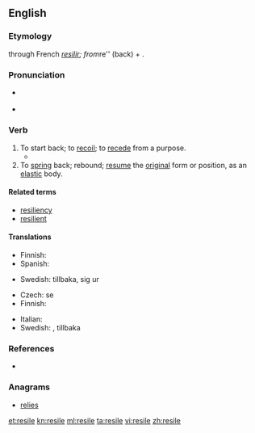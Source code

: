 ==English==
{{was wotd|2009|May|3}}

===Etymology===
{{etyl|la}} {{term|resilio|resiliō|spring back|lang=la}} through French ''[[resilir]]; from ''re'' (back) + {{term|salio|saliō|I jump|lang=la}}.

===Pronunciation===
* {{a|US}} {{IPA|/rəˈzaɪl/|/riˈzaɪl/}}
* {{audio|en-us-resile.ogg|Audio (US)}}

===Verb===
{{en-verb|resiles|resiling|resiled}}

# To start back; to [[recoil]]; to [[recede]] from a purpose.
#* {{quote-book
|year=2007
|author=David Pollard et al.
|title=Constitutional and Administrative Law: Text with Materials
|isbn=019928637X
|page=594
|passage=If a legitimate expectation is established, it must be unfair for the public authority to '''resile''' from giving effect to that expectation, unless the wider interests of the public require that the public authority '''resiles''' in order properly to protect those wider interests.}}
# To [[spring]] back; rebound; [[resume]] the [[original]] form or position, as an [[elastic]] body.

====Related terms====
* [[resiliency]]
* [[resilient]]

====Translations====
{{trans-top|to start back; recoil}}
* Finnish: {{t+|fi|vetäytyä}}
* Spanish: {{t-|es|retroceder}}
{{trans-mid}}
* Swedish: {{t+|sv|rygga}} tillbaka,  {{t+|sv|dra}} sig ur
{{trans-bottom}}

{{trans-top|to spring back; rebound}}
* Czech: {{t+|cs|vrátit}} se
* Finnish: {{t-|fi|palautua}}
{{trans-mid}}
* Italian: {{t-|it|retrocedere}}
* Swedish: {{t-|sv|rekylera}},  {{t-|sv|studsa}} tillbaka
{{trans-bottom}}

===References===
* {{R:Webster 1913}}

===Anagrams===
* [[relies#English|relies]]

[[et:resile]]
[[kn:resile]]
[[ml:resile]]
[[ta:resile]]
[[vi:resile]]
[[zh:resile]]